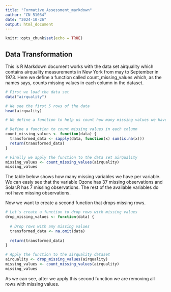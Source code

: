 ```yaml
---
title: "Formative_Assessment_markdown"
author: "CN 51034"
date: "2024-10-26"
output: html_document
---
```


```r
knitr::opts_chunk$set(echo = TRUE)
```

## Data Transformation

This is R Markdown document works with the data set airquality which contains airquality measurements in New York from may to September in 1973. Here we define a function called count_missing_values which, as the names says, counts missing values in each column in the dataset.

```r
# First we load the data set
data("airquality")

# We see the first 5 rows of the data
head(airquality)

# We define a function to help us count how many missing values we have in each column of the dataset

# Define a function to count missing values in each column
count_missing_values <- function(data) {
  transformed_data <- sapply(data, function(x) sum(is.na(x)))
  return(transformed_data)
}

# Finally we apply the function to the data set airquality
missing_values <- count_missing_values(airquality)
missing_values

```
The table below shows how many missing variables we have per variable. We can easiy see that the variable Ozone has 37 missing observations and Solar.R has 7 missing observations. The rest of the available variables do not have missing observations.

Now we want to create a second function that drops missing rows.

```r

# Let´s create a function to drop rows with missing values
drop_missing_values <- function(data) {
  
  # Drop rows with any missing values
  transformed_data <- na.omit(data)
  
  return(transformed_data)
}

# Apply the function to the airquality dataset
airquality <- drop_missing_values(airquality)
missing_values <- count_missing_values(airquality)
missing_values

```
As we can see, after we apply this second function we are removing all rows with missing values.